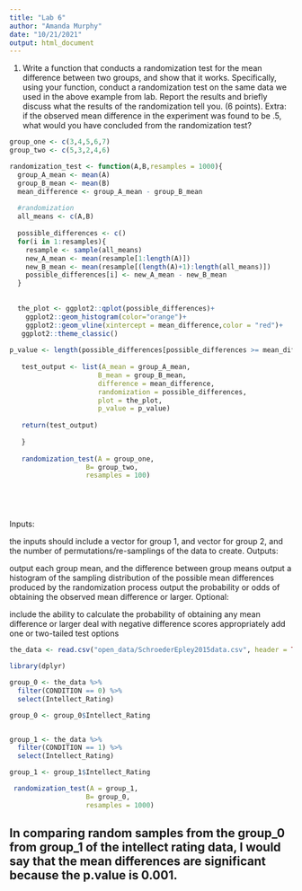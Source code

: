 ```yaml
---
title: "Lab 6"
author: "Amanda Murphy"
date: "10/21/2021"
output: html_document
---
```



1. Write a function that conducts a randomization test for the mean difference between two groups, and show that it works. Specifically, using your function, conduct a randomization test on the same data we used in the above example from lab. Report the results and briefly discuss what the results of the randomization tell you. (6 points). Extra: if the observed mean difference in the experiment was found to be .5, what would you have concluded from the randomization test?

```r

group_one <- c(3,4,5,6,7)
group_two <- c(5,3,2,4,6)

randomization_test <- function(A,B,resamples = 1000){
  group_A_mean <- mean(A)
  group_B_mean <- mean(B)
  mean_difference <- group_A_mean - group_B_mean
  
  #randomization
  all_means <- c(A,B)
  
  possible_differences <- c()
  for(i in 1:resamples){
    resample <- sample(all_means)
    new_A_mean <- mean(resample[1:length(A)])
    new_B_mean <- mean(resample[(length(A)+1):length(all_means)])
    possible_differences[i] <- new_A_mean - new_B_mean
  }
  
  
  the_plot <- ggplot2::qplot(possible_differences)+
    ggplot2::geom_histogram(color="orange")+
    ggplot2::geom_vline(xintercept = mean_difference,color = "red")+
   ggplot2::theme_classic()
  
p_value <- length(possible_differences[possible_differences >= mean_difference])/resamples
  
   test_output <- list(A_mean = group_A_mean,
                      B_mean = group_B_mean,
                      difference = mean_difference,
                      randomization = possible_differences,
                      plot = the_plot,
                      p_value = p_value)
   
   return(test_output) 
   
   }
  
   randomization_test(A = group_one,
                   B= group_two,
                   resamples = 100)






```



Inputs:

the inputs should include a vector for group 1, and vector for group 2, and the number of permutations/re-samplings of the data to create.
Outputs:

output each group mean, and the difference between group means
output a histogram of the sampling distribution of the possible mean differences produced by the randomization process
output the probability or odds of obtaining the observed mean difference or larger.
Optional:

include the ability to calculate the probability of obtaining any mean difference or larger
deal with negative difference scores appropriately
add one or two-tailed test options

```r
the_data <- read.csv("open_data/SchroederEpley2015data.csv", header = TRUE)

library(dplyr)

group_0 <- the_data %>%
  filter(CONDITION == 0) %>%
  select(Intellect_Rating)

group_0 <- group_0$Intellect_Rating


group_1 <- the_data %>%
  filter(CONDITION == 1) %>%
  select(Intellect_Rating)

group_1 <- group_1$Intellect_Rating

 randomization_test(A = group_1,
                   B= group_0,
                   resamples = 1000)
```

## In comparing random samples from the group_0 from group_1 of the intellect rating data, I would say that the mean differences are significant because the p.value is 0.001.

